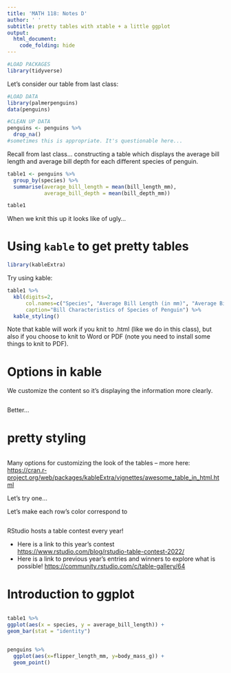 ```yaml
---
title: 'MATH 118: Notes D'
author: ' '
subtitle: pretty tables with xtable + a little ggplot
output:
  html_document:
    code_folding: hide
---
```


```r
#LOAD PACKAGES 
library(tidyverse)
```

Let's consider our table from last class: 

```r
#LOAD DATA 
library(palmerpenguins)
data(penguins)

#CLEAN UP DATA
penguins <- penguins %>%
  drop_na()
#sometimes this is appropriate. It's questionable here... 
```

Recall from last class... constructing a table which displays the average bill length and average bill depth for each different species of penguin. 

```r
table1 <- penguins %>%
  group_by(species) %>%
  summarise(average_bill_length = mean(bill_length_mm), 
            average_bill_depth = mean(bill_depth_mm))

table1
```

When we knit this up it looks like of ugly... 

# Using `kable` to get pretty tables

```r
library(kableExtra)
```

Try using kable: 

```r
table1 %>% 
  kbl(digits=2, 
      col.names=c("Species", "Average Bill Length (in mm)", "Average Bill Depth (in mm)"),
      caption="Bill Characteristics of Species of Penguin") %>% 
  kable_styling()
```

Note that kable will work if you knit to .html (like we do in this class), but also if you choose to knit to Word or PDF (note you need to install some things to knit to PDF). 

# Options in kable

We customize the content so it's displaying the information more clearly. 

```r

```

Better...  

# pretty styling 

```r

```

Many options for customizing the look of the tables -- more here: [https://cran.r-project.org/web/packages/kableExtra/vignettes/awesome_table_in_html.html](https://cran.r-project.org/web/packages/kableExtra/vignettes/awesome_table_in_html.html)

Let's try one... 

Let's make each row's color correspond to 

```r

```


RStudio hosts a table contest every year!

- Here is a link to this year's contest [https://www.rstudio.com/blog/rstudio-table-contest-2022/](https://www.rstudio.com/blog/rstudio-table-contest-2022/)
- Here is a link to previous year's entries and winners to explore what is possible! [https://community.rstudio.com/c/table-gallery/64](https://community.rstudio.com/c/table-gallery/64)

# Introduction to ggplot

```r
 
```



```r
table1 %>% 
ggplot(aes(x = species, y = average_bill_length)) +
geom_bar(stat = "identity")
```
```r

```

```r
penguins %>% 
  ggplot(aes(x=flipper_length_mm, y=body_mass_g)) +
  geom_point() 
```
